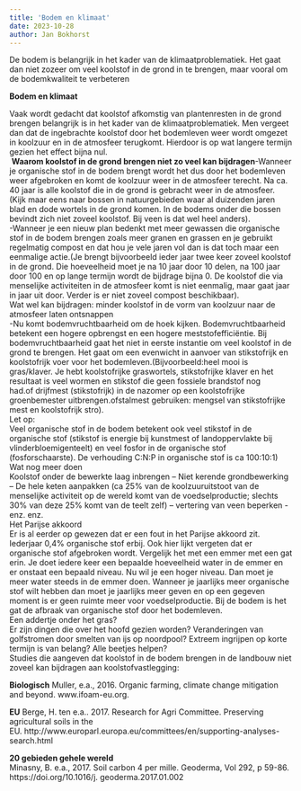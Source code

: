 ```yaml
---
title: 'Bodem en klimaat'
date: 2023-10-28
author: Jan Bokhorst
---
```



De bodem is belangrijk in het kader van de klimaatproblematiek. Het gaat dan niet zozeer om veel koolstof in de grond in te brengen, maar vooral om de bodemkwaliteit te verbeteren


**Bodem en klimaat**  

Vaak wordt gedacht dat koolstof afkomstig van plantenresten in de grond brengen belangrijk is in het kader van de klimaatproblematiek. Men vergeet dan dat de ingebrachte koolstof door het bodemleven weer wordt omgezet in koolzuur en in de atmosfeer terugkomt. Hierdoor is op wat langere termijn gezien het effect bijna nul.  
 **Waarom koolstof in de grond brengen niet zo veel kan bijdragen**-Wanneer je organische stof in de bodem brengt wordt het dus door het bodemleven weer afgebroken en komt de koolzuur weer in de atmosfeer terecht. Na ca. 40 jaar is alle koolstof die in de grond is gebracht weer in de atmosfeer.  
(Kijk maar eens naar bossen in natuurgebieden waar al duizenden jaren blad en dode wortels in de grond komen. In de bodems onder die bossen bevindt zich niet zoveel koolstof. Bij veen is dat wel heel anders).  
-Wanneer je een nieuw plan bedenkt met meer gewassen die organische stof in de bodem brengen zoals meer granen en grassen en je gebruikt regelmatig compost en dat hou je vele jaren vol dan is dat toch maar een eenmalige actie.(Je brengt bijvoorbeeld ieder jaar twee keer zoveel koolstof in de grond. Die hoeveelheid moet je na 10 jaar door 10 delen, na 100 jaar door 100 en op lange termijn wordt de bijdrage bijna 0. De koolstof die via menselijke activiteiten in de atmosfeer komt is niet eenmalig, maar gaat jaar in jaar uit door. Verder is er niet zoveel compost beschikbaar).  
Wat wel kan bijdragen: minder koolstof in de vorm van koolzuur naar de atmosfeer laten ontsnappen  
-Nu komt bodemvruchtbaarheid om de hoek kijken. Bodemvruchtbaarheid betekent een hogere opbrengst en een hogere meststofefficiëntie. Bij bodemvruchtbaarheid gaat het niet in eerste instantie om veel koolstof in de grond te brengen. Het gaat om een evenwicht in aanvoer van stikstofrijk en koolstofrijk voer voor het bodemleven.(Bijvoorbeeld:heel mooi is gras/klaver. Je hebt koolstofrijke graswortels, stikstofrijke klaver en het resultaat is veel wormen en stikstof die geen fossiele brandstof nog had.of drijfmest (stikstofrijk) in de nazomer op een koolstofrijke groenbemester uitbrengen.ofstalmest gebruiken: mengsel van stikstofrijke mest en koolstofrijk stro).   
Let op:  
Veel organische stof in de bodem betekent ook veel stikstof in de organische stof (stikstof is energie bij kunstmest of landoppervlakte bij vlinderbloemigenteelt) en veel fosfor in de organische stof (fosforschaarste). De verhouding C:N:P in organische stof is ca 100:10:1)  
Wat nog meer doen  
Koolstof onder de bewerkte laag inbrengen – Niet kerende grondbewerking – De hele keten aanpakken (ca 25% van de koolzuuruitstoot van de menselijke activiteit op de wereld komt van de voedselproductie; slechts 30% van deze 25% komt van de teelt zelf) – vertering van veen beperken - enz. enz.    
Het Parijse akkoord  
Er is al eerder op gewezen dat er een fout in het Parijse akkoord zit. Iederjaar 0,4% organische stof erbij. Ook hier lijkt vergeten dat er organische stof afgebroken wordt. Vergelijk het met een emmer met een gat erin. Je doet iedere keer een bepaalde hoeveelheid water in de emmer en er onstaat een bepaald niveau. Nu wil je een hoger niveau. Dan moet je meer water steeds in de emmer doen. Wanneer je jaarlijks meer organische stof wilt hebben dan moet je jaarlijks meer geven en op een gegeven moment is er geen ruimte meer voor voedselproductie. Bij de bodem is het gat de afbraak van organische stof door het bodemleven.   
Een addertje onder het gras?  
Er zijn dingen die over het hoofd gezien worden? Veranderingen van golfstromen door smelten van ijs op noordpool? Extreem ingrijpen op korte termijn is van belang? Alle beetjes helpen?  
Studies die aangeven dat koolstof in de bodem brengen in de landbouw niet zoveel kan bijdragen aan koolstofvastlegging:  

**Biologisch** Muller, e.a., 2016. Organic farming, climate change mitigation and beyond. www.ifoam-eu.org.  

**EU** Berge, H. ten e.a.. 2017. Research for Agri Committee. Preserving agricultural soils in the EU. http://www.europarl.europa.eu/committees/en/supporting-analyses-search.html 

**20 gebieden gehele wereld**  
Minasny, B. e.a., 2017. Soil carbon 4 per mille. Geoderma, Vol 292, p 59-86. https://doi.org/10.1016/j. geoderma.2017.01.002  




